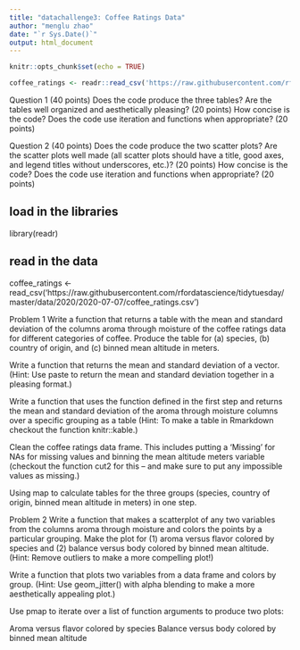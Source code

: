 ```yaml
---
title: "datachallenge3: Coffee Ratings Data"
author: "menglu zhao"
date: "`r Sys.Date()`"
output: html_document
---
```


```r
knitr::opts_chunk$set(echo = TRUE)
```

```r
coffee_ratings <- readr::read_csv('https://raw.githubusercontent.com/rfordatascience/tidytuesday/master/data/2020/2020-07-07/coffee_ratings.csv')
```

Question 1 (40 points) Does the code produce the three tables? Are the tables well organized and aesthetically pleasing? (20 points) How concise is the code? Does the code use iteration and functions when appropriate? (20 points)

Question 2 (40 points) Does the code produce the two scatter plots? Are the scatter plots well made (all scatter plots should have a title, good axes, and legend titles without underscores, etc.)? (20 points) How concise is the code? Does the code use iteration and functions when appropriate? (20 points)



## load in the libraries 
library(readr) 

## read in the data 
coffee_ratings <- read_csv('https://raw.githubusercontent.com/rfordatascience/tidytuesday/master/data/2020/2020-07-07/coffee_ratings.csv')


Problem 1
Write a function that returns a table with the mean and standard deviation of the columns aroma through moisture of the coffee ratings data for different categories of coffee. Produce the table for (a) species, (b) country of origin, and (c) binned mean altitude in meters.

Write a function that returns the mean and standard deviation of a vector. (Hint: Use paste to return the mean and standard deviation together in a pleasing format.)

Write a function that uses the function defined in the first step and returns the mean and standard deviation of the aroma through moisture columns over a specific grouping as a table (Hint: To make a table in Rmarkdown checkout the function knitr::kable.)

Clean the coffee ratings data frame. This includes putting a ‘Missing’ for NAs for missing values and binning the mean altitude meters variable (checkout the function cut2 for this – and make sure to put any impossible values as missing.)

Using map to calculate tables for the three groups (species, country of origin, binned mean altitude in meters) in one step.

Problem 2
Write a function that makes a scatterplot of any two variables from the columns aroma through moisture and colors the points by a particular grouping. Make the plot for (1) aroma versus flavor colored by species and (2) balance versus body colored by binned mean altitude. (Hint: Remove outliers to make a more compelling plot!)

Write a function that plots two variables from a data frame and colors by group. (Hint: Use geom_jitter() with alpha blending to make a more aesthetically appealing plot.)

Use pmap to iterate over a list of function arguments to produce two plots:

Aroma versus flavor colored by species
Balance versus body colored by binned mean altitude
